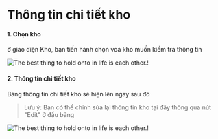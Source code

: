 # Thông tin chi tiết kho

#### 1. Chọn kho

ở giao diện Kho, bạn tiến hành chọn voà kho muốn kiểm tra thông tin

![The best thing to hold onto in life is each other.!](https://raw.githubusercontent.com/tuan2099/Images/main/Screenshot_7.png)

#### 2. Thông tin chi tiết kho

Bảng thông tin chi tiết kho sẽ hiện lên ngay sau đó

> Lưu ý: Bạn có thể chỉnh sửa lại thông tin kho tại đây thông qua nút "Edit" ở đầu bảng

![The best thing to hold onto in life is each other.!](https://raw.githubusercontent.com/tuan2099/Images/main/Screenshot_8.png)
